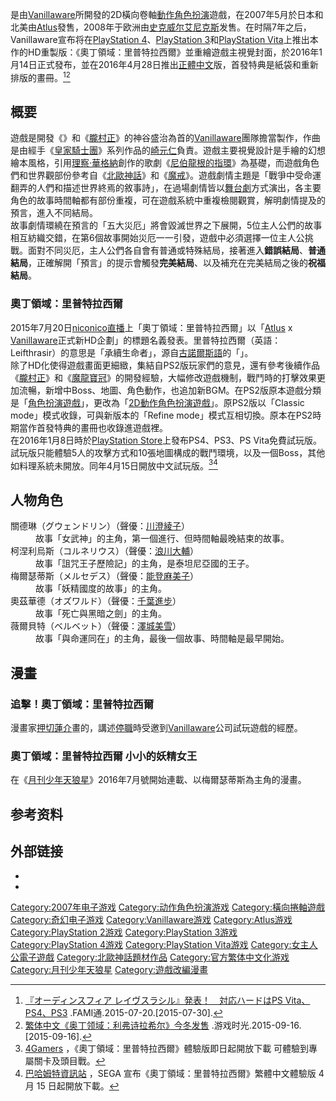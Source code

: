 {{NoteTA
| G1=Games
}}
{{Infobox VG
| title = 奧丁領域
| image =
| japanese = オーディンスフィア
| english = ODIN SPHERE
| developer = [[Vanillaware|Vanillaware]]
| composer =
| publisher = [[Atlus|Atlus]]（日本、北美）
| distributor = [[史克威尔艾尼克斯|史克威尔艾尼克斯]]（欧洲）
| director = [[神谷盛治|神谷盛治]]
| progmmar =
| artist =
| writer =
| series =
| engine =
| released =
| genre = [[動作遊戲|動作]]、[[角色扮演|角色扮演]]
| modes = [[單人遊戲|單人遊戲]]
| platforms = [[Playstation_2|Playstation 2]]、[[PlayStation_3|PlayStation 3]]、[[PlayStation_4|PlayStation 4]]、[[PlayStation_Vita|PlayStation Vita]]
}}

{{Vgname|奧丁領域|ja=オーディンスフィア|en=Odin Sphere}}是由[[Vanillaware|Vanillaware]]所開發的2D橫向卷軸[[動作遊戲|動作]][[角色扮演|角色扮演]]遊戲，在2007年5月於日本和北美由[[Atlus|Atlus]]發售，2008年于欧洲由[[史克威尔艾尼克斯|史克威尔艾尼克斯]]发售。在时隔7年之后，Vanillaware宣布将在[[PlayStation_4|PlayStation 4]]、[[PlayStation_3|PlayStation 3]]和[[PlayStation_Vita|PlayStation Vita]]上推出本作的HD重製版：《奧丁領域：里普特拉西爾》並重繪遊戲主視覺封面，於2016年1月14日正式發布，並在2016年4月28日推出[[正體中文|正體中文]]版，首發特典是紙袋和重新排版的畫冊。<ref>[http://www.famitsu.com/news/201507/20083818.html 『オーディンスフィア レイヴスラシル』発表！　対応ハードはPS Vita、PS4、PS3] {{Wayback|url=http://www.famitsu.com/news/201507/20083818.html |date=20201108192003 }}.FAMI通.2015-07-20.[2015-07-30].</ref><ref>[http://www.vgtime.com/article/4405135.jhtml 繁体中文《奥丁领域：利弗诗拉希尔》今冬发售] {{Wayback|url=http://www.vgtime.com/article/4405135.jhtml |date=20160810113019 }}.游戏时光.2015-09-16.[2015-09-16].</ref>
==概要==
遊戲是開發《{{link-ja|公主皇冠|プリンセスクラウン}}》和《[[朧村正|朧村正]]》的神谷盛治為首的[[Vanillaware|Vanillaware]]團隊擔當製作，作曲是由經手《[[皇家騎士團|皇家騎士團]]》系列作品的[[崎元仁|崎元仁]]負責。遊戲主要視覺設計是手繪的幻想繪本風格，引用[[理察·華格納|理察·華格納]]創作的歌劇《[[尼伯龍根的指環|尼伯龍根的指環]]》為基礎，而遊戲角色們和世界觀部份參考自《[[北歐神話|北歐神話]]》和《[[魔戒|魔戒]]》。遊戲劇情主題是「戰爭中受命運翻弄的人們和描述世界終焉的敘事詩」，在過場劇情皆以[[舞台劇|舞台劇]]方式演出，各主要角色的故事時間軸都有部份重複，可在遊戲系統中重複檢閱觀賞，解明劇情提及的預言，進入不同結局。<br>
故事劇情環繞在預言的「五大災厄」將會毀滅世界之下展開，5位主人公們的故事相互紡織交錯，在第6個故事開始災厄一一引發，遊戲中必須選擇一位主人公挑戰。面對不同災厄，主人公們各自會有普通或特殊結局，接著進入'''錯誤結局'''、'''普通結局'''，正確解開「預言」的提示會觸發'''完美結局'''、以及補充在完美結局之後的'''祝福結局'''。
===奧丁領域：里普特拉西爾===
2015年7月20日[[niconico動畫#niconico直播（ニコニコ生放送）|niconico直播]]上「奧丁領域：里普特拉西爾」以「[[Atlus|Atlus]] x [[Vanillaware|Vanillaware]]正式新HD企劃」的標題名義發表。里普特拉西爾（英語：Leifthrasir）的意思是「承續生命者」，源自[[古諾爾斯語|古諾爾斯語]]的「{{link-en|Lifthrasir|Líf and Lífþrasir}}」。<br>
除了HD化使得遊戲畫面更細緻，集結自PS2版玩家們的意見，還有參考後續作品《[[朧村正|朧村正]]》和《[[魔龍寶冠|魔龍寶冠]]》的開發經驗，大幅修改遊戲機制，戰鬥時的打擊效果更加流暢，新增中Boss、地圖、角色動作，也追加新BGM。在PS2版原本遊戲分類是「[[角色扮演遊戲|角色扮演遊戲]]」，更改為「[[動作角色扮演|2D動作角色扮演遊戲]]」。原PS2版以「Classic mode」模式收錄，可與新版本的「Refine mode」模式互相切換。原本在PS2時期當作首發特典的畫冊也收錄進遊戲裡。<br>
在2016年1月8日時於[[PlayStation_Store|PlayStation Store]]上發布PS4、PS3、PS Vita免費試玩版。試玩版只能體驗5人的攻擊方式和10張地圖構成的戰鬥環境，以及一個Boss，其他如料理系統未開放。同年4月15日開放中文試玩版。<ref>[http://www.4gamer.net/games/310/G031027/20160107110/ 4Gamers] {{Wayback|url=http://www.4gamer.net/games/310/G031027/20160107110/ |date=20200625222047 }}，《奧丁領域：里普特拉西爾》體驗版即日起開放下載 可體驗到專屬關卡及頭目戰。</ref><ref>[https://gnn.gamer.com.tw/2/130462.html 巴哈姆特資訊站] {{Wayback|url=https://gnn.gamer.com.tw/2/130462.html |date=20190606132054 }}，SEGA 宣布《奧丁領域：里普特拉西爾》繁體中文體驗版 4 月 15 日起開放下載。</ref>
== 人物角色 ==
; 關德琳（グウェンドリン）（聲優：[[川澄綾子|川澄綾子]]）
: 故事「女武神」的主角，第一個進行、但時間軸最晚結束的故事。
; 柯涅利烏斯（コルネリウス）（聲優：[[浪川大輔|浪川大輔]]）
: 故事「詛咒王子歷險記」的主角，是泰坦尼亞國的王子。
; 梅爾瑟蒂斯（メルセデス）（聲優：[[能登麻美子|能登麻美子]]）
: 故事「妖精國度的故事」的主角。
; 奧茲華德（オズワルド）（聲優：[[千葉進步|千葉進步]]）
: 故事「死亡與黑暗之劍」的主角。
; 薇爾貝特（ベルベット）（聲優：[[澤城美雪|澤城美雪]]）
: 故事「與命運同在」的主角，最後一個故事、時間軸是最早開始。
==漫畫==
===追擊！奧丁領域：里普特拉西爾===
漫畫家[[押切蓮介|押切蓮介]]畫的{{link-ja|宣傳漫畫|オーディンスフィア レイヴスラシルを追え!}}，講述[[高分少女#侵權爭議|停職]]時受邀到[[Vanillaware|Vanillaware]]公司試玩遊戲的經歷。

===奧丁領域：里普特拉西爾 小小的妖精女王===
在《[[月刊少年天狼星|月刊少年天狼星]]》2016年7月號開始連載、以梅爾瑟蒂斯為主角的漫畫。
== 参考资料 ==
{{reflist|30em}}

== 外部链接 ==
* {{Official|http://atlus-vanillaware.jp/osl/}}{{ja}}
* {{Official|http://asia.sega.com/osl/}}{{zh-tw}}

{{Vanillaware}}
{{月刊少年天狼星連載中}}

{{DEFAULTSORT:Odin Sphere}}
[[Category:2007年电子游戏|Category:2007年电子游戏]]
[[Category:动作角色扮演游戏|Category:动作角色扮演游戏]]
[[Category:橫向捲軸遊戲|Category:橫向捲軸遊戲]]
[[Category:奇幻电子游戏|Category:奇幻电子游戏]]
[[Category:Vanillaware游戏|Category:Vanillaware游戏]]
[[Category:Atlus游戏|Category:Atlus游戏]]
[[Category:PlayStation_2游戏|Category:PlayStation 2游戏]]
[[Category:PlayStation_3游戏|Category:PlayStation 3游戏]]
[[Category:PlayStation_4游戏|Category:PlayStation 4游戏]]
[[Category:PlayStation_Vita游戏|Category:PlayStation Vita游戏]]
[[Category:女主人公電子遊戲|Category:女主人公電子遊戲]]
[[Category:北歐神話題材作品|Category:北歐神話題材作品]]
[[Category:官方繁体中文化游戏|Category:官方繁体中文化游戏]]
[[Category:月刊少年天狼星|Category:月刊少年天狼星]]
[[Category:遊戲改編漫畫|Category:遊戲改編漫畫]]
